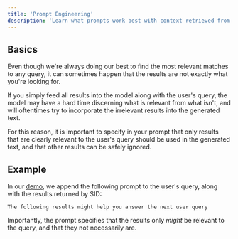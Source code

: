 ```yaml
---
title: 'Prompt Engineering'
description: 'Learn what prompts work best with context retrieved from SID'
---
```

## Basics
Even though we're always doing our best to find the most relevant matches to any query,
it can sometimes happen that the results are not exactly what you're looking for.

If you simply feed all results into the model along with the user's query,
the model may have a hard time discerning what is relevant from what isn't,
and will oftentimes try to incorporate the irrelevant results into the generated text.

For this reason, it is important to specify in your prompt that only results
that are clearly relevant to the user's query should be used in the generated text,
and that other results can be safely ignored.

## Example
In our [demo](https://demo.sid.ai), we append the following prompt to the user's query,
along with the results returned by SID:
```
The following results might help you answer the next user query
```
Importantly, the prompt specifies that the results only *might* be relevant to the query,
and that they not necessarily are.
